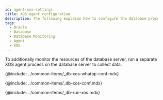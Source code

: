 ```yaml
---
id: agent-xos-settings
title: XOS agent configuration
description: The following explains how to configure the database process monitoring.
tags:
  - Oracle
  - Database
  - Database Monitoring
  - Agent
  - XOS
---
```


To additionally monitor the resources of the database server, run a separate XOS agent process on the database server to collect data.

{@include: ../common-items/_db-xos-whatap-conf.mdx}

{@include: ../common-items/_db-xos-conf.mdx}

{@include: ../common-items/_db-run-xos.mdx}  
